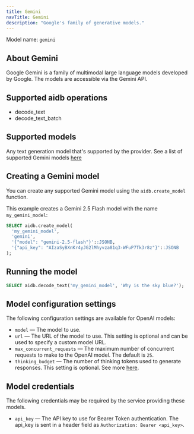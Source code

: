 ```yaml
---
title: Gemini
navTitle: Gemini
description: "Google's family of generative models."
---
```


Model name: `gemini`

## About Gemini

Google Gemini is a family of multimodal large language models developed by Google. The models are accessible via the Gemini API.

## Supported aidb operations

* decode_text
* decode_text_batch

## Supported models

Any text generation model that's supported by the provider. See a list of supported Gemini models [here](https://ai.google.dev/gemini-api/docs/models#model-variations)

## Creating a Gemini model

You can create any supported Gemini model using the `aidb.create_model` function.

This example creates a Gemini 2.5 Flash model with the name `my_gemini_model`:

```sql
SELECT aidb.create_model(
  'my_gemini_model',
  'gemini',
  '{"model": "gemini-2.5-flash"}'::JSONB,
  '{"api_key": "AIzaSyBXnKr4yJG2lMhyvza81q3-WFuP7Tk3r8z"}'::JSONB 
);
```

## Running the model

```sql
SELECT aidb.decode_text('my_gemini_model', 'Why is the sky blue?');
```

## Model configuration settings

The following configuration settings are available for OpenAI models:

* `model` &mdash; The model to use.
* `url` &mdash; The URL of the model to use. This setting is optional and can be used to specify a custom model URL.  
* `max_concurrent_requests` &mdash; The maximum number of concurrent requests to make to the OpenAI model. The default is `25`.
* `thinking_budget` &mdash; The number of thinking tokens used to generate responses. This setting is optional. See more [here](https://ai.google.dev/gemini-api/docs/thinking#set-budget).

## Model credentials

The following credentials may be required by the service providing these models.

* `api_key` &mdash; The API key to use for Bearer Token authentication. The api_key is sent in a header field as `Authorization: Bearer <api_key>`.
